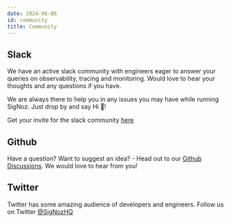 ```yaml
---
date: 2024-06-06
id: community
title: Community
---
```

## Slack

We have an active slack community with engineers eager to answer your queries on observability, tracing and monitoring. Would love to hear your thoughts and any questions if you have.

We are always there to help you in any issues you may have while running SigNoz. Just drop by and say Hi 👋!

Get your invite for the slack community [here](https://signoz.io/slack)

## Github

Have a question? Want to suggest an idea? - Head out to our [Github Discussions](https://github.com/SigNoz/signoz/discussions).
We would love to hear from you!

## Twitter

Twitter has some amazing audience of developers and engineers. Follow us on Twitter
[@SigNozHQ](https://twitter.com/SigNozHQ)
